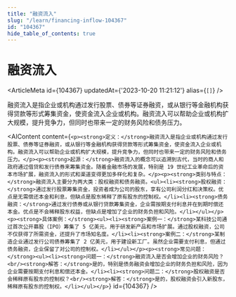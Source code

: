 ```yaml
---
title: "融资流入"
slug: "/learn/financing-inflow-104367"
id: "104367"
hide_table_of_contents: true
---
```



# 融资流入

<ArticleMeta id={104367} updatedAt={'2023-10-20 11:21:12'} alias={`[]`} />
<div className='border-solid border-b border-t-0 my-4 border-[var(--ifm-color-gray-300)]' />

融资流入是指企业或机构通过发行股票、债券等证券融资，或从银行等金融机构获得贷款等形式筹集资金，使资金流入企业或机构。融资流入可以帮助企业或机构扩大规模，提升竞争力，但同时也带来一定的财务风险和债务压力。

<AIContent content={`<p><strong>定义：</strong>融资流入是指企业或机构通过发行股票、债券等证券融资，或从银行等金融机构获得贷款等形式筹集资金，使资金流入企业或机构。融资流入可以帮助企业或机构扩大规模，提升竞争力，但同时也带来一定的财务风险和债务压力。</p><p><strong>起源：</strong>融资流入的概念可以追溯到古代，当时的商人和政府通过借贷和发行债券来筹集资金。随着金融市场的发展，特别是 19 世纪工业革命后的资本市场扩展，融资流入的形式和渠道变得更加多样化和复杂。</p><p><strong>类别与特点：</strong>融资流入主要分为两大类：股权融资和债务融资。<ul><li><strong>股权融资：</strong>通过发行股票筹集资金，投资者成为公司的股东，享有公司利润分红和决策权。优点是无需偿还本金和利息，但缺点是股东稀释了原有股东的控制权。</li><li><strong>债务融资：</strong>通过发行债券或从银行贷款筹集资金，企业需按期支付利息并在到期时偿还本金。优点是不会稀释股东权益，但缺点是增加了企业的财务负担和风险。</li></ul></p><p><strong>具体案例：</strong><ul><li><strong>案例一：</strong>某科技公司通过首次公开募股（IPO）筹集了 5 亿美元，用于研发新产品和市场扩展。通过股权融资，公司不仅获得了所需资金，还提升了市场知名度。</li><li><strong>案例二：</strong>某制造企业通过发行公司债券筹集了 2 亿美元，用于建设新工厂。虽然企业需要支付利息，但通过债务融资，企业保留了对公司的控制权。</li></ul></p><p><strong>常见问题：</strong><ul><li><strong>问题一：</strong>融资流入是否会增加企业的财务风险？<br/><strong>解答：</strong>是的，特别是债务融资会增加企业的财务负担和风险，因为企业需要按期支付利息和偿还本金。</li><li><strong>问题二：</strong>股权融资是否会稀释原有股东的控制权？<br/><strong>解答：</strong>是的，股权融资会引入新股东，稀释原有股东的控制权。</li></ul></p>`} id={104367} />
